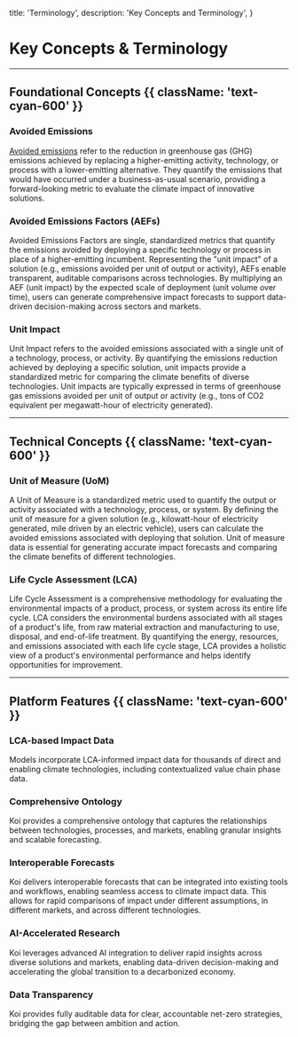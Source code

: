 
  title: 'Terminology',
  description: 'Key Concepts and Terminology',
}

# Key Concepts & Terminology

<PageInformationalData lastModified={lastModified} />

---

## Foundational Concepts {{ className: 'text-cyan-600' }}

### Avoided Emissions
[Avoided emissions](avoided-emissions) refer to the reduction in greenhouse gas (GHG) emissions achieved by replacing a higher-emitting activity, technology, or process with a lower-emitting alternative. They quantify the emissions that would have occurred under a business-as-usual scenario, providing a forward-looking metric to evaluate the climate impact of innovative solutions.

### Avoided Emissions Factors (AEFs)
Avoided Emissions Factors are single, standardized metrics that quantify the emissions avoided by deploying a specific technology or process in place of a higher-emitting incumbent. Representing the "unit impact" of a solution (e.g., emissions avoided per unit of output or activity), AEFs enable transparent, auditable comparisons across technologies. By multiplying an AEF (unit impact) by the expected scale of deployment (unit volume over time), users can generate comprehensive impact forecasts to support data-driven decision-making across sectors and markets.

### Unit Impact
Unit Impact refers to the avoided emissions associated with a single unit of a technology, process, or activity. By quantifying the emissions reduction achieved by deploying a specific solution, unit impacts provide a standardized metric for comparing the climate benefits of diverse technologies. Unit impacts are typically expressed in terms of greenhouse gas emissions avoided per unit of output or activity (e.g., tons of CO2 equivalent per megawatt-hour of electricity generated).

---

## Technical Concepts {{ className: 'text-cyan-600' }}

### Unit of Measure (UoM)
A Unit of Measure is a standardized metric used to quantify the output or activity associated with a technology, process, or system. By defining the unit of measure for a given solution (e.g., kilowatt-hour of electricity generated, mile driven by an electric vehicle), users can calculate the avoided emissions associated with deploying that solution. Unit of measure data is essential for generating accurate impact forecasts and comparing the climate benefits of different technologies.

### Life Cycle Assessment (LCA)
Life Cycle Assessment is a comprehensive methodology for evaluating the environmental impacts of a product, process, or system across its entire life cycle. LCA considers the environmental burdens associated with all stages of a product's life, from raw material extraction and manufacturing to use, disposal, and end-of-life treatment. By quantifying the energy, resources, and emissions associated with each life cycle stage, LCA provides a holistic view of a product's environmental performance and helps identify opportunities for improvement.

---

## Platform Features {{ className: 'text-cyan-600' }}

### LCA-based Impact Data
Models incorporate LCA-informed impact data for thousands of direct and enabling climate technologies, including contextualized value chain phase data.

### Comprehensive Ontology
Koi provides a comprehensive ontology that captures the relationships between technologies, processes, and markets, enabling granular insights and scalable forecasting.

### Interoperable Forecasts
Koi delivers interoperable forecasts that can be integrated into existing tools and workflows, enabling seamless access to climate impact data. This allows for rapid comparisons of impact under different assumptions, in different markets, and across different technologies.

### AI-Accelerated Research
Koi leverages advanced AI integration to deliver rapid insights across diverse solutions and markets, enabling data-driven decision-making and accelerating the global transition to a decarbonized economy.

### Data Transparency
Koi provides fully auditable data for clear, accountable net-zero strategies, bridging the gap between ambition and action.